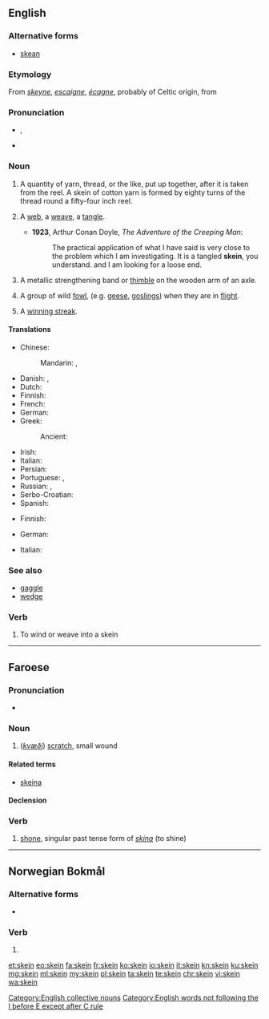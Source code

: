 ==English==

{{Webster 1913}}

===Alternative forms===
* {{qualifier|obsolete}} [[skean]]

===Etymology===
From {{etyl|enm|en}} ''[[skeyne]]'', {{etyl|fro|en}} ''[[escaigne]]'', {{etyl|fr|en}} ''[[écagne]]'', probably of Celtic origin, from {{etyl|ine-pro|en}} {{m|ine-pro|*skend-||to split off}}

===Pronunciation===
* {{enPR|skān}}, {{IPA|/skeɪn/|lang=en}}
* {{rhymes|eɪn|lang=en}}

===Noun===
{{en-noun}}

# A quantity of yarn, thread, or the like, put up together, after it is taken from the reel.  A skein of cotton yarn is formed by eighty turns of the thread round a fifty-four inch reel.
# {{context|figuratively|lang=en}} A [[web]], a [[weave]], a [[tangle]].
#* '''1923''', Arthur Conan Doyle, ''The Adventure of the Creeping Man'':
#*: The practical application of what I have said is very close to the problem which I am investigating. It is a tangled '''skein''', you understand. and I am looking for a loose end.
# {{qualifier|wagonmaking}} A metallic strengthening band or [[thimble]] on the wooden arm of an axle.
#: {{rfquotek|Knight}}
# {{context|zoology|provincial England|lang=en}} A group of wild [[fowl]], (e.g. [[goose|geese]], [[gosling]]s) when they are in [[flight]].
# {{context|sports|lang=en}} A [[winning streak]].

====Translations====
{{trans-top|quantity of yarn}}
* Chinese:
*: Mandarin: {{t+|cmn|綹|sc=Hani}}, {{t+|cmn|绺|tr=liǔ|sc=Hani}}
* Danish: {{t|da|fed|n}}, {{t+|da|dukke|c}}
* Dutch: {{t|nl|vendel|n}}
* Finnish: {{t+|fi|vyyhti}}
* French: {{t+|fr|écheveau|m}}
* German: {{t+|de|Strang|m}}
* Greek:
*: Ancient: {{t|grc|κλωστήρ|m|sc=polytonic}}
{{trans-mid}}
* Irish: {{t|ga|scáinne|f}}
* Italian: {{t+|it|matassa}}
* Persian: {{t+|fa|کلاف|sc=fa-Arab}}
* Portuguese: {{t+|pt|meada|f}}, {{t+|pt|madeixa|f}}
* Russian: {{t|ru|моток пряжи|m|tr=motók prjáži|sc=Cyrl}}, {{t+|ru|моток|m|tr=motók|sc=Cyrl}}
* Serbo-Croatian: {{t+|sh|klupko|n}}
* Spanish: {{t+|es|madeja|f}}
{{trans-bottom}}

{{trans-top|figuratively: tangle}}
* Finnish: {{t+|fi|vyyhti}}
{{trans-mid}}
{{trans-bottom}}

{{trans-top|wagonmaking: metallic strengthening}}
{{trans-mid}}
{{trans-bottom}}

{{trans-top|zoology: wild fowl in flight}}
* German: {{t+|de|Schar|f}}
{{trans-mid}}
* Italian: {{t+|it|stormo|m}}
{{trans-bottom}}

{{trans-see|winning streak}}

===See also===
* [[gaggle]]
* [[wedge]]

===Verb===
{{en-verb}}

# To wind or weave into a skein

[[Category:English collective nouns]]
[[Category:English words not following the I before E except after C rule]]

----

==Faroese==

===Pronunciation===
* {{IPA|lang=fo|/skaiːn/}}

===Noun===
{{fo-noun|f|skeinar|skeinir}}

# (''[[kvæði]]'') [[scratch]], small wound

====Related terms====
* {{sense|common}} [[skeina]]

====Declension====
{{fo-decl-noun-f2|skein}}

===Verb===
{{head|fo|verb form}}

# [[shone]], singular past tense form of ''[[skína]]'' (to shine)

----
==Norwegian Bokmål==

===Alternative forms===
* {{l|nb|skinte}}

===Verb===
{{head|nb|verb form}}

# {{form of|simple past|skinne|lang=nb}}

[[et:skein]]
[[eo:skein]]
[[fa:skein]]
[[fr:skein]]
[[ko:skein]]
[[io:skein]]
[[it:skein]]
[[kn:skein]]
[[ku:skein]]
[[mg:skein]]
[[ml:skein]]
[[my:skein]]
[[pl:skein]]
[[ta:skein]]
[[te:skein]]
[[chr:skein]]
[[vi:skein]]
[[wa:skein]]